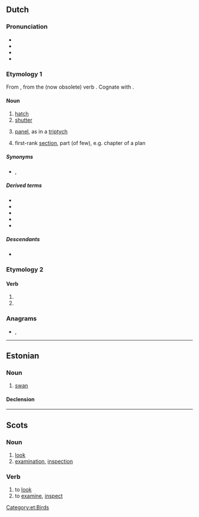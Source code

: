 {{also|Luik}}
==Dutch==

===Pronunciation===
* {{IPA|nl|/lœy̯k/}}
* {{audio|nl|Nl-luik.ogg|Audio}}
* {{hyphenation|nl|luik}}
* {{rhymes|nl|œy̯k}}

===Etymology 1===
From {{inh|nl|dum|luke}}, from the (now obsolete) verb {{m|nl|luiken}}. Cognate with {{cog|de|Luke}}.

====Noun====
{{nl-noun|n|-en|luikje}}

# [[hatch]]
# [[shutter]]
# {{lb|nl|arts}} [[panel]], as in a [[triptych]]
# {{lb|nl|figuratively}} first-rank [[section]], part (of few), e.g. chapter of a plan

=====Synonyms=====
* {{sense|shutter}} {{l|nl|blind}}, {{l|nl|blinde}}

=====Derived terms=====
* {{l|nl|drieluik}}
* {{l|nl|scheepsluik}}
* {{l|nl|rolluik}}
* {{l|nl|tweeluik}}
* {{l|nl|valluik}}

=====Descendants=====
* {{desc|srn|loiki|bor=1}}

===Etymology 2===
{{nonlemma}}

====Verb====
{{head|nl|verb form}}

# {{nl-verb form of|p=1|n=sg|t=pres|m=ind|luiken}}
# {{nl-verb form of|m=imp|luiken}}

===Anagrams===
* {{l|nl|Kuil}}, {{l|nl|kuil}}

----

==Estonian==

===Noun===
{{et-noun}}

# [[swan]]

====Declension====
{{rfinfl|et|noun}}

[[Category:et:Birds]]

----

==Scots==

===Noun===
{{sco-noun}}

# [[look]]
# [[examination]], [[inspection]]

===Verb===
{{sco-verb|luiks|luikin|luikit|luikit}}

# to [[look]]
# to [[examine]], [[inspect]]